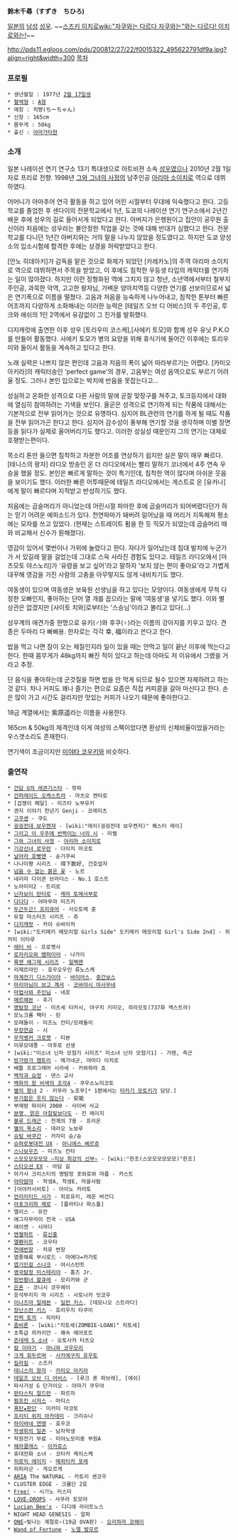 '''鈴木千尋（すずき　ちひろ)'''

[[일본]]의 [[남성]] [[성우]]. ~~[[스즈키 이치로]][[wiki:"자쿠와는 다르다 자쿠와는"와는 다르다! 이치로와는!]]~~

http://pds11.egloos.com/pds/200812/27/22/f0015322_495622791df9a.jpg?align=right&width=300 [[목차]]

=== 프로필 ===
 * 생년월일 : 1977년 [[2월 17일]]생
 * [[혈액형]] : [[A형]]
 * 애칭 : 치쨩(ちーちゃん)
 * 신장 : 165cm
 * 몸무게 : 50kg
 * 출신 : [[야마가타]]현

=== 소개 ===
일본 나레이션 연기 연구소 13기 특대생으로 아트비젼 소속 [[성우]]였으나 2010년 2월 1일자로 프리로 전향. 1998년 [[그와 그녀의 사정]]의 남주인공 [[아리마 소이치로]] 역으로 데뷔하였다. 

어머니가 아마추어 연극 활동을 하고 있어 어린 시절부터 무대에 익숙했다고 한다. 고등학교를 졸업한 후 센다이의 전문학교에서 1년, 도쿄의 나레이션 연기 연구소에서 2년간 배운 후에 성우의 길로 들어서게 되었다고 한다. 아버지가 은행원이고 집안이 공무원 출신이라 처음에는 성우라는 불안정한 직업을 갖는 것에 대해 반대가 심했다고 한다. 전문학교를 다니던 1년간 아버지와는 거의 말을 나누지 않았을 정도였다고. 하지만 도쿄 양성소의 입소시험에 합격한 후에는 상경을 허락받았다고 한다.

[안노 히데아키]가 감독을 맡은 것으로 화제가 되었던 [카레카노]의 주역 아리마 소이치로 역으로 데뷔하면서 주목을 받았고, 이 후에도 침착한 우등생 타입의 캐릭터를 연기하는 일이 많아졌다. 하지만 이런 정형화된 역에 그치지 않고 청년, 소년역에서부터 철부지 주인공, 과묵한 악역, 고고한 왕자님, 가벼운 양아치역등 다양한 연기를 선보이므로서 넓은 연기폭으로 이름을 떨쳤다. 고음과 저음을 능숙하게 나누어내고, 침착한 톤부터 빠른 어조까지 다양하게 소화해내는 이러한 능력은 [테일즈 오브 디 어비스]의 두 주인공, 루크와 애쉬의 1인 2역에서 유감없이 그 진가를 발휘했다.

디지캐럿에 출연한 이후 성우 [토리우미 코스케],[사에키 토모]와 함께 성우 유닛 P.K.O를 만들어 활동했다. 사에키 토모가 병의 요양을 위해 휴식기에 들어간 이후에는 토리우미와 둘이서 활동을 계속하고 있다고 한다.
 
노래 실력은 나쁘지 않은 편인데 고음과 저음의 폭이 넓어 따라부르기는 어렵다. [카미오 아키라]의 캐릭터송인 'perfect game'의 경우, 고음부는 여성 음역으로도 부르기 어려울 정도. 그러나 본인 입으로는 박치에 반음을 못잡는다고...

성실하고 온화한 성격으로 다른 사람의 말에 곧잘 맞장구를 쳐주고, 토크등지에서 대화에 열심히 참여하려는 기색을 보인다. 올곧은 성격으로 연기하게 되는 작품에 대해서는 기본적으로 전부 읽어가는 것으로 유명하다. 심지어 BL관련의 연기를 하게 될 때도 작품을 전부 읽어가곤 한다고 한다. 심지어 감수성이 풍부해 연기할 것을 생각하며 이별 장면등을 읽다가 실제로 울어버리기도 했다고. 이러한 성실성 때문인지 그의 연기는 대체로 호평받는편이다.

목소리 톤만 들으면 침착하고 차분한 어조를 연상하기 쉽지만 실은 말이 매우 빠르다. [테니스의 왕자] 라디오 방송인 온 더 라디오에서는 빨리 말하기 코너에서 4주 연속 우승을 했을 정도. 본인은 빠르게 말하는 것이 특기인데, 침착한 역이 많다며 아쉬운 웃음을 보이기도 했다. 이러한 빠른 어투때문에 테일즈 라디오에서는 게스트로 온 [유카나]에게 말이 빠르다며 지적받고 반성하기도 했다. 

처음에는 곱슬머리가 아니었는데 어린시절 파마한 후에 곱슬머리가 되어버렸다던가 하는 믿기 어려운 에피소드가 있다. 천연파마가 돼버려 일어났을 때 머리가 지독해져 평소에는 모자를 쓰고 있었다. (현재는 스트레이트 펌을 한 듯 직모가 되었는데 곱슬머리 때와 비교해서 신수가 훤해졌다).

영감이 있어서 몇번이나 가위에 눌렸다고 한다. 자다가 일어났는데 침대 발치에 누군가가 서 있길래 말을 걸었는데 그대로 스윽 사라진 경험도 있다고. 테일즈 라디오에서 [마츠모토 야스노리]가 '유령을 보고 싶어'라고 말하자 '보지 않는 편이 좋아요'라고 가볍게 대꾸해 영감을 가진 사람의 고충을 아무렇지도 않게 내비치기도 했다.

여동생이 있으며 여동생은 보육원 선생님을 하고 있다는 모양이다. 여동생에게 무척 다정한 오빠인지, 좋아하는 단어 열 개를 꼽으라는 말에 '여동생'을 넣기도 했다. 
이와 별 상관은 없겠지만 [사이토 치와]로부터는 '스승님'이라고 불리고 있다(...)

성우계의 애견가중 한명으로 유키(♂)와 후쿠(♀)라는 이름의 강아지를 키우고 있다. 견종은 두마리 다 빠삐용. 한자로는 각각 幸, 福이라고 쓴다고 한다.

밥을 먹고 나면 잠이 오는 체질인지라 일이 있을 때는 안먹고 일이 끝난 이후에 먹는다고 한다. 한때 몸무게가 48kg까지 빠진 적이 있다고 하는데 아마도 저 이유에서 그랬을 거라고 추정.

단 음식을 좋아하는데 군것질을 하면 밥을 안 먹게 되므로 될수 있으면 자제하려고 하는 것 같다. 차나 커피도 꽤나 즐기는 편으로 요즘은 직접 커피콩을 갈아 마신다고 한다. 손은 많이 가고 시간도 걸리지만 맛있는 커피가 나오기 때문에 좋아한다고.

18금 계열에서는 紫原遥라는 이름을 사용한다.

165cm & 50kg의 체격인데 이게 여성의 스펙이었다면 환상의 신체비율이었을거라는 우스갯소리도 존재한다.

연기색이 조금이지만 [[미야타 코우키]]와 비슷하다. 

=== 출연작 ===
 * [[건담 G의 레콘기스타]] - 핫파
 * [[건퍼레이드 오케스트라]] - 마츠오 켄타로
 * [겁쟁이 페달] - 미즈타 노부유키
 * 겐지 이야기 천년기 Genji - 코레미츠
 * [[고쿠센]] - 쿠도
 * [[굉굉전대 보우켄쟈]] - [wiki:"레이(굉굉전대 보우켄저)" 퀘스터 레이]
 * [[그리고 이 우주에 반짝이는 너의 시]] - 미켈
 * [[그와 그녀의 사정]] - [[아리마 소이치로]]
 * [[기강선녀 로우란]] - 다이치 마코토
 * [[날아라 호빵맨]] - 슌기쿠씨
 * 나나미쨩 시리즈 - 得下数好, 간호업자
 * [[넘을 수 없는 붉은 꽃]] - 노르
 * 네리마 다이콘 브라더스 - No.1 호스트
 * 노라미미2 - 트리로
 * [[닌자보이 란타로]] - [[케마 토메사부로]]
 * [[다다다]] - 야마무라 미즈키
 * [[두근두근! 프리큐어]] - 사오토메 쥰
 * 듀얼 마스터즈 시리즈 - 쥬
 * [[디지캐럿]] - 카이 슈바이처
 * [wiki:"도키메키 메모리얼 Girls Side" 도키메키 메모리얼 Girl's Side 2nd] - 히카미 이타루
 * [[레터 비]] - 프로멧사
 * [[로자리오와 뱀파이어]] - 나가이
 * [[록맨 에그제 시리즈]] - [[일렉맨]]
 * 리제르마인 - 호우오우인 류노스케
 * [[마계전기 디스가이아]] - [[바이어스]], [[중간보스]]
 * [[마리아님이 보고 계셔]] - [[코바야시 마사무네]]
 * [[마법사와 주인님]] - 네로
 * [[메르헤븐]] - 후기
 * [[명탐정 코난]] - 미츠세 타카시, 야구치 키미오, 히라모토(737화 엑스트라)
 * 모노크롬 팩터 - 린
 * 모래돌이 - 미즈노 칸타/모래돌이
 * [[무장연금]] - 시
 * [[무적뱅커 크로켓]] - 티본
 * 미루모데퐁 - 아후로 선생
 * [wiki:"미소녀 닌자 모험기 시리즈" 미소녀 닌자 모험기1] - 가렌, 측근
 * [[방가방가 햄토리]] - 메가네군, 야마다 이치로
 * 배틀 프로그래머 시라세 - 카와하라 죠
 * [[백작과 요정]] - 댄스 교사
 * [[백화의 함 비색의 조각4]] - 쿠우소노미코토
 * [[별의 왕녀]] 2 - 키무라 노조무[* 1편에서는 [[타카기 모토키]]가 담당.]
 * [[부기팝은 웃지 않는다]] - 安能
 * 부매랑 파이터 2000 - 사이버 사교
 * [[분명, 맑은 아침빛보다도]] - 진 레이지
 * [[블루 드래곤]] : 천계의 7용 - 프리온
 * [[별의 목소리]] - 데라오 노보루
 * [[슈팅 바쿠간]] - 카자미 슌/슌
 * [[슈퍼로봇대전 UX]] - [[아니에스 베르쥬]]
 * [[스나보우즈]] - 미즈노 칸타
 * [[스모모모모모모 ~지상 최강의 신부~]] - [wiki:"한조(스모모모모모모)"한조]
 * [[스타오션 EX]] - 아담 길
 * 아가사 크리스티의 명탐정 포와로와 마플 - 카스트
 * [[아따맘마]] - 학생A, 학생E, 마을사람
 * [아야카시비토] - 아이노 카리토
 * [[언리미티드 사가]] - 히로유키, 레온 버건디
 * [[아포크리파 제로]] - [플라티나 파스툴]
 * 앨리스 - 유안
 * 에그자무라이 전국 - USA
 * 에이켄 - 시마다
 * [[엔젤하트]] - [[류신홍]]
 * [[엘펜리트]] - 코우타 
 * [[연애번장]] - 치유 번장
 * 열풍해륙 부시로드 - 마에다=카가토
 * [[엽기인걸 스나코]] - 어시스턴트
 * [[영국탐정 미스테리아]] - 홈즈 Jr.
 * [[원반황녀 왈큐레]] - 모리카와 군
 * [[은혼]] - 코니시 코우헤이
 * 응석부리지 마 시리즈 - 사토나카 잇코우
 * [[이나즈마 일레븐]] - [[딜런 키스]], [데모니오 스트라다]
 * [[장난스런 키스]] - 호리우치 타쿠미
 * [[전력 토끼]] - 히라타
 * [[좀비론]] - [wiki:"치토세(ZOMBIE-LOAN)" 치토세]
 * 초특급 히카리안 - 쾌속 에어포트
 * [[츤데레 S 소녀]] - 오토사카 타츠오
 * [[칼 이야기]] - [[마니와 코우모리]]
 * [[크게 휘두르며]] - [[사카에구치 유우토]]
 * [[킬라킬]] - 스즈키
 * [[테니스의 왕자]] - [[카미오 아키라]]
 * [[테일즈 오브 디 어비스]] - [루크 폰 파브레], [애쉬]
 * 파사거성 G 단가이오 - 아마기 쿠우야
 * [[판타스틱 칠드런]] - 파르자
 * [[펌프킨 시저스]] - 마티스
 * [[폭탄★판단]] - 미카미 마코토
 * [[프리티 위치 아카데미]] - 크리슈나
 * [[하이바네 연맹]] - 효우코
 * [[학생회의 일존]] - 남자학생
 * 학원전기 무료 - 미야노모리중 부원A
 * [[헤라클레스]] - [[이카로스]]
 * 휴대전화 소녀 - 코타카 케이스케
 * [[히로익 에이지]] - [[메히타카 포레]]
 * 히피라군 - 게오르게
 * [[ARIA]] The NATURAL - 카토리 센코우
 * CLUSTER EDGE - 크롬단 2호
 * [[Free!]] - 시기노 키스미
 * [[LOVE☆DROPS]] - 사쿠라 토모야
 * [[Lucian Bee's]] - 디디에 라이트노스
 * NIGHT HEAD GENESIS - 알파
 * [[ONE]]~빛나는 계절로~(19금 OVA판) - [[오리하라 코헤이]]
 * [[Wand of Fortune]] - [[노엘 발모르]]
